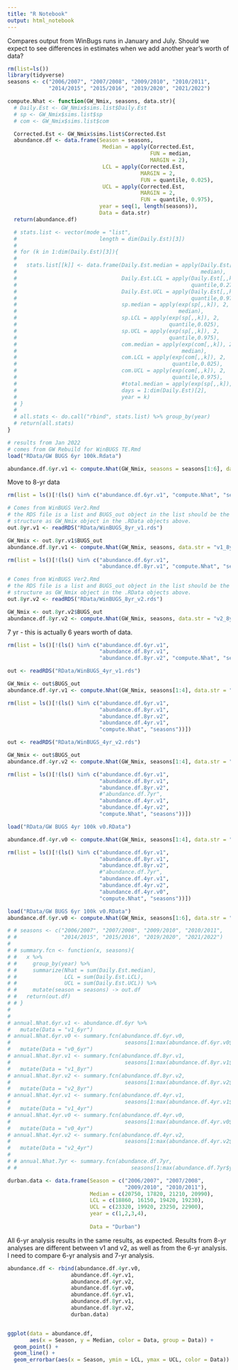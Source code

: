 ```yaml
---
title: "R Notebook"
output: html_notebook
---
```


Compares output from WinBugs runs in January and July. Should we expect to see differences in estimates when we add another year's worth of data?


```r
rm(list=ls())
library(tidyverse)
seasons <- c("2006/2007", "2007/2008", "2009/2010", "2010/2011", 
             "2014/2015", "2015/2016", "2019/2020", "2021/2022")

compute.Nhat <- function(GW_Nmix, seasons, data.str){
  # Daily.Est <- GW_Nmix$sims.list$Daily.Est
  # sp <- GW_Nmix$sims.list$sp
  # com <- GW_Nmix$sims.list$com

  Corrected.Est <- GW_Nmix$sims.list$Corrected.Est
  abundance.df <- data.frame(Season = seasons, 
                              Median = apply(Corrected.Est, 
                                             FUN = median, 
                                             MARGIN = 2),
                              LCL = apply(Corrected.Est, 
                                          MARGIN = 2, 
                                          FUN = quantile, 0.025),
                              UCL = apply(Corrected.Est, 
                                          MARGIN = 2, 
                                          FUN = quantile, 0.975),
                             year = seq(1, length(seasons)),
                             Data = data.str)
  return(abundance.df)

  # stats.list <- vector(mode = "list",
  #                          length = dim(Daily.Est)[3])
  # 
  # for (k in 1:dim(Daily.Est)[3]){
  # 
  #   stats.list[[k]] <- data.frame(Daily.Est.median = apply(Daily.Est[,,k], 2,
  #                                                          median),
  #                                 Daily.Est.LCL = apply(Daily.Est[,,k], 2,
  #                                                       quantile,0.275),
  #                                 Daily.Est.UCL = apply(Daily.Est[,,k], 2,
  #                                                       quantile,0.975),
  #                                 sp.median = apply(exp(sp[,,k]), 2,
  #                                                   median),
  #                                 sp.LCL = apply(exp(sp[,,k]), 2,
  #                                                quantile,0.025),
  #                                 sp.UCL = apply(exp(sp[,,k]), 2,
  #                                                quantile,0.975),
  #                                 com.median = apply(exp(com[,,k]), 2,
  #                                                    median),
  #                                 com.LCL = apply(exp(com[,,k]), 2,
  #                                                 quantile,0.025),
  #                                 com.UCL = apply(exp(com[,,k]), 2,
  #                                                 quantile,0.975),
  #                                 #total.median = apply(exp(sp[,,k]), 1, sum),
  #                                 days = 1:dim(Daily.Est)[2],
  #                                 year = k)
  # }
  # 
  # all.stats <- do.call("rbind", stats.list) %>% group_by(year)
  # return(all.stats)
}

# results from Jan 2022
# comes from GW Rebuild for WinBUGS TE.Rmd
load("RData/GW BUGS 6yr 100k.Rdata")

abundance.df.6yr.v1 <- compute.Nhat(GW_Nmix, seasons = seasons[1:6], data.str = "v1_6yr")


```



Move to 8-yr data

```r
rm(list = ls()[!(ls() %in% c("abundance.df.6yr.v1", "compute.Nhat", "seasons"))])

# Comes from WinBUGS Ver2.Rmd
# the RDS file is a list and BUGS_out object in the list should be the same
# structure as GW_Nmix object in the .RData objects above. 
out.8yr.v1 <- readRDS("RData/WinBUGS_8yr_v1.rds")

GW_Nmix <- out.8yr.v1$BUGS_out
abundance.df.8yr.v1 <- compute.Nhat(GW_Nmix, seasons, data.str = "v1_8yr")


```



```r
rm(list = ls()[!(ls() %in% c("abundance.df.6yr.v1",
                             "abundance.df.8yr.v1", "compute.Nhat", "seasons"))])

# Comes from WinBUGS Ver2.Rmd
# the RDS file is a list and BUGS_out object in the list should be the same
# structure as GW_Nmix object in the .RData objects above. 
out.8yr.v2 <- readRDS("RData/WinBUGS_8yr_v2.rds")

GW_Nmix <- out.8yr.v2$BUGS_out
abundance.df.8yr.v2 <- compute.Nhat(GW_Nmix, seasons, data.str = "v2_8yr")

```

7 yr - this is actually 6 years worth of data. 

```r
rm(list = ls()[!(ls() %in% c("abundance.df.6yr.v1",
                             "abundance.df.8yr.v1",
                             "abundance.df.8yr.v2", "compute.Nhat", "seasons"))])

out <- readRDS("RData/WinBUGS_4yr_v1.rds")

GW_Nmix <- out$BUGS_out
abundance.df.4yr.v1 <- compute.Nhat(GW_Nmix, seasons[1:4], data.str = "v1_4yr")

```



```r
rm(list = ls()[!(ls() %in% c("abundance.df.6yr.v1",
                             "abundance.df.8yr.v1",
                             "abundance.df.8yr.v2", 
                             "abundance.df.4yr.v1", 
                             "compute.Nhat", "seasons"))])

out <- readRDS("RData/WinBUGS_4yr_v2.rds")

GW_Nmix <- out$BUGS_out
abundance.df.4yr.v2 <- compute.Nhat(GW_Nmix, seasons[1:4], data.str = "v2_4yr")

```


```r
rm(list = ls()[!(ls() %in% c("abundance.df.6yr.v1",
                             "abundance.df.8yr.v1",
                             "abundance.df.8yr.v2",
                             #"abundance.df.7yr",
                             "abundance.df.4yr.v1",
                             "abundance.df.4yr.v2",
                             "compute.Nhat", "seasons"))])

load("RData/GW BUGS 4yr 100k v0.RData")

abundance.df.4yr.v0 <- compute.Nhat(GW_Nmix, seasons[1:4], data.str = "v0_4yr")

```


```r
rm(list = ls()[!(ls() %in% c("abundance.df.6yr.v1",
                             "abundance.df.8yr.v1",
                             "abundance.df.8yr.v2",
                             #"abundance.df.7yr",
                             "abundance.df.4yr.v1",
                             "abundance.df.4yr.v2",
                             "abundance.df.4yr.v0",
                             "compute.Nhat", "seasons"))])

load("RData/GW BUGS 6yr 100k v0.RData")
abundance.df.6yr.v0 <- compute.Nhat(GW_Nmix, seasons[1:6], data.str = "v0_6yr")

```



```r
# # seasons <- c("2006/2007", "2007/2008", "2009/2010", "2010/2011", 
# #              "2014/2015", "2015/2016", "2019/2020", "2021/2022")
# 
# # summary.fcn <- function(x, seasons){
# #   x %>% 
# #     group_by(year) %>%
# #     summarize(Nhat = sum(Daily.Est.median),
# #               LCL = sum(Daily.Est.LCL),
# #               UCL = sum(Daily.Est.UCL)) %>%
# #     mutate(season = seasons) -> out.df
# #   return(out.df)
# # }
# 
# 
# annual.Nhat.6yr.v1 <- abundance.df.6yr %>%
#   mutate(Data = "v1_6yr")
# annual.Nhat.6yr.v0 <- summary.fcn(abundance.df.6yr.v0,
#                                    seasons[1:max(abundance.df.6yr.v0$year)])%>%
#   mutate(Data = "v0_6yr")
# annual.Nhat.8yr.v1 <- summary.fcn(abundance.df.8yr.v1,
#                                    seasons[1:max(abundance.df.8yr.v1$year)]) %>%
#   mutate(Data = "v1_8yr")
# annual.Nhat.8yr.v2 <- summary.fcn(abundance.df.8yr.v2,
#                                    seasons[1:max(abundance.df.8yr.v2$year)])%>%
#   mutate(Data = "v2_8yr")
# annual.Nhat.4yr.v1 <- summary.fcn(abundance.df.4yr.v1,
#                                    seasons[1:max(abundance.df.4yr.v1$year)])%>%
#   mutate(Data = "v1_4yr")
# annual.Nhat.4yr.v0 <- summary.fcn(abundance.df.4yr.v0,
#                                    seasons[1:max(abundance.df.4yr.v0$year)])%>%
#   mutate(Data = "v0_4yr")
# annual.Nhat.4yr.v2 <- summary.fcn(abundance.df.4yr.v2,
#                                    seasons[1:max(abundance.df.4yr.v2$year)])%>%
#   mutate(Data = "v2_4yr")
# 
# # annual.Nhat.7yr <- summary.fcn(abundance.df.7yr,
# #                                    seasons[1:max(abundance.df.7yr$year)])

durban.data <- data.frame(Season = c("2006/2007", "2007/2008", 
                                     "2009/2010", "2010/2011"),
                          Median = c(20750, 17820, 21210, 20990),
                          LCL = c(18860, 16150, 19420, 19230),
                          UCL = c(23320, 19920, 23250, 22900), 
                          year = c(1,2,3,4),
                          
                          Data = "Durban")
```


All 6-yr analysis results in the same results, as expected. Results from 8-yr analyses are different between v1 and v2, as well as from the 6-yr analysis. I need to compare 6-yr analysis and 7-yr analysis. 

```r
abundance.df <- rbind(abundance.df.4yr.v0,
                    abundance.df.4yr.v1,
                    abundance.df.4yr.v2,
                    abundance.df.6yr.v0,
                    abundance.df.6yr.v1,
                    abundance.df.8yr.v1,
                    abundance.df.8yr.v2, 
                    durban.data)


ggplot(data = abundance.df, 
       aes(x = Season, y = Median, color = Data, group = Data)) +
  geom_point() +
  geom_line() +
  geom_errorbar(aes(x = Season, ymin = LCL, ymax = UCL, color = Data)) 

```



